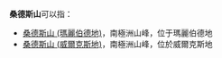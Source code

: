 '''桑德斯山'''可以指：

*[[桑德斯山_(瑪麗伯德地)|桑德斯山 (瑪麗伯德地)]]，南極洲山峰，位于瑪麗伯德地
*[[桑德斯山_(威爾克斯地)|桑德斯山 (威爾克斯地)]]，南極洲山峰，位於威爾克斯地

{{Disambig|Cat=四字消歧义}}